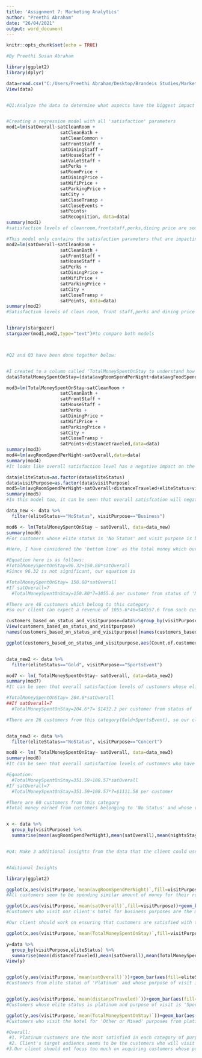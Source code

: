 ---
title: 'Assignment 7: Marketing Analytics'
author: "Preethi Abraham"
date: "26/04/2021"
output: word_document
---

```{r setup, include=FALSE}
knitr::opts_chunk$set(echo = TRUE)
```

```{r}
#By Preethi Susan Abraham

library(ggplot2)
library(dplyr)

data=read.csv("C:/Users/Preethi Abraham/Desktop/Brandeis Studies/Marketing Analytics/Assignment 7/hotelsat-data.csv")
View(data)


#Q1:Analyze the data to determine what aspects have the biggest impact on satisfaction


#Creating a regression model with all 'satisfaction' parameters
mod1=lm(satOverall~satCleanRoom +
                    satCleanBath +
                    satCleanCommon + 
                    satFrontStaff +
                    satDiningStaff +
                    satHouseStaff +
                    satValetStaff +
                    satPerks + 
                    satRoomPrice +
                    satDiningPrice +
                    satWifiPrice +
                    satParkingPrice +
                    satCity +
                    satCloseTransp +
                    satCloseEvents +
                    satPoints+
                    satRecognition, data=data)
summary(mod1)
#satisfaction levels of cleanroom,frontstaff,perks,dining price are some of the biggest factors which contribute to the overall satisfaction level for customers. Apart from these factors, other satisfaction parameters such as clean bath, house staff,wifi price, city, close transportation and points also contribute to determining the overall satisfaction to a certain extent.

#This model only contains the satisfaction parameters that are impacting the overall satisfaction level
mod2=lm(satOverall~satCleanRoom +
                    satCleanBath +
                    satFrontStaff +
                    satHouseStaff +
                    satPerks + 
                    satDiningPrice +
                    satWifiPrice +
                    satParkingPrice +
                    satCity +
                    satCloseTransp +
                    satPoints, data=data)
summary(mod2)
#Satisfaction levels of clean room, front staff,perks and dining price impact the overall satisfaction the most. The other satisfaction levels contribute to the overall satisfaction to a certain extent


library(stargazer)
stargazer(mod1,mod2,type="text")#to compare both models



#Q2 and Q3 have been done together below:


#I created to a column called 'TotalMoneySpentOnStay to understand how much each customer is spending on average for everything during their entire stay(i.e room, food, wifi)
data$TotalMoneySpentOnStay=(data$avgRoomSpendPerNight+data$avgFoodSpendPerNight+data$avgWifiSpendPerNight)*data$nightsStayed

mod3=lm(TotalMoneySpentOnStay~satCleanRoom +
                    satCleanBath +
                    satFrontStaff +
                    satHouseStaff +
                    satPerks + 
                    satDiningPrice +
                    satWifiPrice +
                    satParkingPrice +
                    satCity +
                    satCloseTransp +
                    satPoints+distanceTraveled,data=data)
summary(mod3)
mod4=lm(avgRoomSpendPerNight~satOverall,data=data)
summary(mod4)
#It looks like overall satisfaction level has a negative impact on the avg room spend per night. This means that as the overall satisfaction of customers increase, the average room spend per night decreases, and this does not seem right.

data$eliteStatus=as.factor(data$eliteStatus)
data$visitPurpose=as.factor(data$visitPurpose)
mod5=lm(avgRoomSpendPerNight~satOverall+distanceTraveled+eliteStatus+visitPurpose,data=data)
summary(mod5)
#In this model too, it can be seen that overall satisfcation will negatively affect the average room spend per night. This does not seem logical.

data_new <- data %>%
  filter(eliteStatus=="NoStatus", visitPurpose=="Business")

mod6 <- lm(TotalMoneySpentOnStay ~ satOverall, data=data_new)
summary(mod6)
#For customers whose elite status is 'No Status' and visit purpose is business related, overall satisfaction of those customers has some impact on the business's bottom line

#Here, I have considered the 'bottom line' as the total money which our client makes from each customer(TotalMoneySpentOnStay)

#Equation here is as follows:
#TotalMoneySpentOnStay=96.32+150.80*satOverall
#Since 96.32 is not significant, our equation is 

#TotalMoneySpentOnStay= 150.80*satOverall
#If satOverall=7
  #TotalMoneySpentOnStay=150.80*7=1055.6 per customer from status of 'NoStatus' and business as their purpose of visit

#There are 46 customers which belong to this category
#So our client can expect a revenue of 1055.6*46=$48557.6 from such customers alone

customers_based_on_status_and_visitpurpose=data%>%group_by(visitPurpose,eliteStatus)%>%summarise(n())
View(customers_based_on_status_and_visitpurpose)
names(customers_based_on_status_and_visitpurpose)[names(customers_based_on_status_and_visitpurpose) == "n()"] <- "Count.of.customers"

ggplot(customers_based_on_status_and_visitpurpose,aes(Count.of.customers,visitPurpose))+geom_bar(aes(fill=eliteStatus),stat="identity", position=position_dodge())


data_new2 <- data %>%
  filter(eliteStatus=="Gold", visitPurpose=="SportsEvent")

mod7 <- lm( TotalMoneySpentOnStay~ satOverall, data=data_new2)
summary(mod7)
#It can be seen that overall satisfaction levels of customers whose elite status is 'Gold' and purpose of visit was due to a sports event seem to be having an impact on the total amount of money that they spend on their stay

#TotalMoneySpentOnStay= 204.6*satOverall
##If satOverall=7
  #TotalMoneySpentOnStay=204.6*7= $1432.2 per customer from status of 'Gold' and 'Sports Event' as their purpose of visit

#There are 26 customers from this category(Gold+SportsEvent), so our client can earn $1432.2*26=37237.2


data_new3 <- data %>%
  filter(eliteStatus=="NoStatus", visitPurpose=="Concert")

mod8 <- lm( TotalMoneySpentOnStay~ satOverall, data=data_new3)
summary(mod8)
#It can be seen that overall satisfaction levels of customers who have 'NoStatus' and purpose of visit was due to a concert seem to be having an impact on the total amount of money that they spend on their stay

#Equation:
  #TotalMoneySpentOnStay=351.59+108.57*satOverall
#If satOverall=7
  #TotalMoneySpentOnStay=351.59+108.57*7=$1111.58 per customer

#There are 60 customers from this category
#Total money earned from customers belonging to 'No Status' and whose visit purpose is for a concert is 1111.58*60=$66694.8


x <- data %>%
  group_by(visitPurpose) %>%
  summarise(mean(avgRoomSpendPerNight),mean(satOverall),mean(nightsStayed),mean(TotalMoneySpentOnStay))


#Q4: Make 3 additional insights from the data that the client could use to develop their product or their marketing


#Aditional Insights

library(ggplot2)

ggplot(x,aes(visitPurpose,`mean(avgRoomSpendPerNight)`,fill=visitPurpose))+geom_bar(stat="identity", position=position_dodge())+labs(title="Average room spend per night for customers based on their purpose of visit ")+coord_flip()
#All customers seem to be spending similar amount of money for their room

ggplot(x,aes(visitPurpose,`mean(satOverall)`,fill=visitPurpose))+geom_bar(stat="identity", position=position_dodge())+labs(title="Average satisfaction level for customers based on their purpose of visit ")+coord_flip()
#Customers who visit our client's hotel for business purposes are the most satified whereas those who come for Sports Events are the least satisfied. From the previous graph on 'Average room spend per night for customers based on their purpose of visit', it can be seen that customers who stay at the hotel due to sports events spend the most on their room compared to other customers. 

#Our client should work on ensuring that customers are satisfied with their stay. Since the average satisfaction levels are in the range of 3 to 4, more work needs to be done to ensure that customers are satisfied with the stay at the hotel

ggplot(x,aes(visitPurpose,`mean(TotalMoneySpentOnStay)`,fill=visitPurpose))+geom_bar(stat="identity", position=position_dodge())+coord_flip()+labs(title="Average amount spent during the stay as per the customer's purpose of visit")

y=data %>%
  group_by(visitPurpose,eliteStatus) %>%
  summarise(mean(distanceTraveled),mean(satOverall),mean(TotalMoneySpentOnStay))
View(y)


ggplot(y,aes(visitPurpose,`mean(satOverall)`))+geom_bar(aes(fill=eliteStatus),stat="identity", position=position_dodge())+coord_flip()+labs(title="Average satisfaction level of customers based on purpose of visit and elite status")
#Customers from elite status of 'Platinum' and whose purpose of visit is 'Other or Mixed' seem to be the most satisfied. Our client should target such an audience.'Platinum' customers seem to be the most satisfied in every group. Customers who stay at the hotel for 'Sports Event' purpose seem to be the least satisfied. This shows that such customers('Sports Event as purpose of visit) are not the target audience for our client.


ggplot(y,aes(visitPurpose,`mean(distanceTraveled)`))+geom_bar(aes(fill=eliteStatus),stat="identity", position=position_dodge())+coord_flip()+labs(title="Average distance travelled based on purpose of visit and elite status")
#Customers whose elite status is platinum and purpose of visit is 'Sports Event' seem to be travelling the most to stay at the client's hotel

ggplot(y,aes(visitPurpose,`mean(TotalMoneySpentOnStay)`))+geom_bar(aes(fill=eliteStatus),stat="identity", position=position_dodge())+coord_flip()+labs(title="Average amount of money spent on stay as per visit pupose and elite status")
#Customers who visit the hotel for 'Other or Mixed' purposes from platinum status spend the most during their stay

#Overall:
 #1. Platinum customers are the most satisfied in each category of purpose of visit(Business, Sports Event etc)
 #2. Client's target audience seems to be the customers who will visit the hotel for 'Other or Mixed' purposes and for 'Concerts'. These customers seem to be coming from nearby places since the average distance travelled by them seems to be the least. They are satisfied and also spend the most during their stay. Besides this, our client should also focus on 'vacationers' since such customers also spend the most during their stay  
#3.Our client should not focus too much on acquiring customers whose purpose of visit is due to a sports event. These customers are not from the local area(avg distance travelled is high), and they also spend the least amount of money during their stay at the hotel


```

